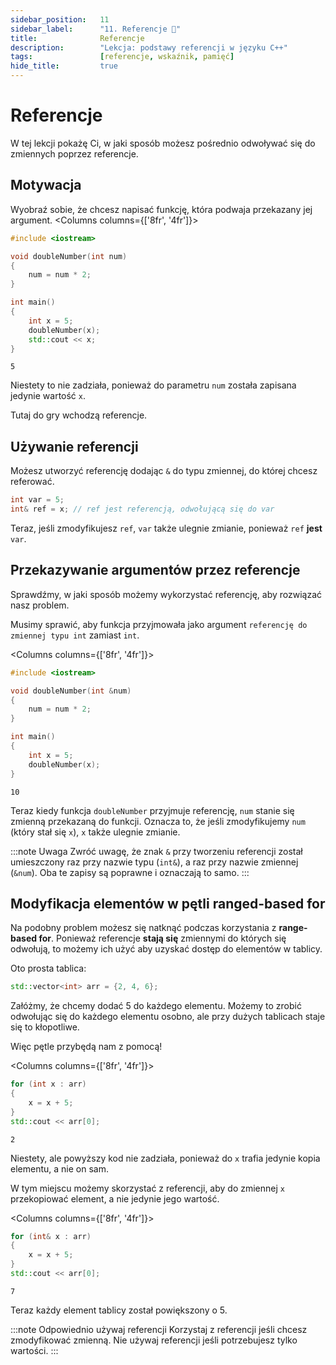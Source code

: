 ```yaml
---
sidebar_position:	11
sidebar_label:		"11. Referencje 🚧"
title:				Referencje
description:		"Lekcja: podstawy referencji w języku C++"
tags:				[referencje, wskaźnik, pamięć]
hide_title:			true
---
```



<NotFinished/>

# Referencje

W tej lekcji pokażę Ci, w jaki sposób możesz pośrednio odwoływać się do zmiennych poprzez referencje.

## Motywacja 

Wyobraź sobie, że chcesz napisać funkcję, która podwaja przekazany jej argument.
<Columns columns={['8fr', '4fr']}>
<div>

```cpp
#include <iostream>

void doubleNumber(int num) 
{
    num = num * 2;
}

int main()
{
    int x = 5;
    doubleNumber(x); 
    std::cout << x;
}
```

</div>
<div>

```plaintext title="Wynik"
5
```

</div>
</Columns>

Niestety to nie zadziała, ponieważ do parametru `num` została zapisana jedynie wartość `x`.

Tutaj do gry wchodzą referencje.

## Używanie referencji

Możesz utworzyć referencję dodając `&` do typu zmiennej, do której chcesz referować.

```cpp
int var = 5;
int& ref = x; // ref jest referencją, odwołującą się do var
```

Teraz, jeśli zmodyfikujesz `ref`, `var` także ulegnie zmianie, ponieważ `ref` **jest** `var`.

## Przekazywanie argumentów przez referencje

Sprawdźmy, w jaki sposób możemy wykorzystać referencję, aby rozwiązać nasz problem.

Musimy sprawić, aby funkcja przyjmowała jako argument `referencję do zmiennej typu int` zamiast `int`.

<Columns columns={['8fr', '4fr']}>
<div>

```cpp
#include <iostream>

void doubleNumber(int &num) 
{
    num = num * 2;
}

int main()
{
    int x = 5;
    doubleNumber(x);
}
```

</div>
<div>

```plaintext title="Result"
10
```

</div>
</Columns>

Teraz kiedy funkcja `doubleNumber` przyjmuje referencję, `num` stanie się zmienną przekazaną do funkcji. Oznacza to, że jeśli zmodyfikujemy `num` (który stał się `x`), `x` także ulegnie zmianie.

:::note Uwaga
Zwróć uwagę, że znak `&` przy tworzeniu referencji został umieszczony raz przy nazwie typu (`int&`), a raz przy nazwie zmiennej (`&num`). Oba te zapisy są poprawne i oznaczają to samo.
:::

## Modyfikacja elementów w pętli **ranged-based for**

Na podobny problem możesz się natknąć podczas korzystania z **range-based for**. Ponieważ referencje **stają się** zmiennymi do których się odwołują, to możemy ich użyć aby uzyskać dostęp do elementów w tablicy.

Oto prosta tablica:

```cpp
std::vector<int> arr = {2, 4, 6};
```

Załóżmy, że chcemy dodać 5 do każdego elementu. Możemy to zrobić odwołując się do każdego elementu osobno, ale przy dużych tablicach staje się to kłopotliwe.

Więc pętle przybędą nam z pomocą!

<Columns columns={['8fr', '4fr']}>
<div>

```cpp
for (int x : arr)
{
    x = x + 5;
}
std::cout << arr[0];
```

</div>
<div>

```plaintext title="Wynik"
2
```

</div>
</Columns>

Niestety, ale powyższy kod nie zadziała, ponieważ do `x` trafia jedynie kopia elementu, a nie on sam.

W tym miejscu możemy skorzystać z referencji, aby do zmiennej `x` przekopiować element, a nie jedynie jego wartość.

<Columns columns={['8fr', '4fr']}>
<div>

```cpp
for (int& x : arr) 
{
    x = x + 5;
}
std::cout << arr[0];
```

</div>
<div>

```plaintext title="Wynik"
7
```

</div>
</Columns>

Teraz każdy element tablicy został powiększony o 5.

:::note Odpowiednio używaj referencji
Korzystaj z referencji jeśli chcesz zmodyfikować zmienną. Nie używaj referencji jeśli potrzebujesz tylko wartości.
:::